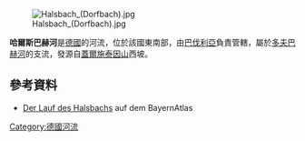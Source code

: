 {{Coord|47.6779|N|11.58041|E|display=title}}
[[Image:Halsbach_(Dorfbach).jpg|right]]

'''哈爾斯巴赫河'''是[[德國|德國]]的河流，位於該國東南部，由[[巴伐利亞|巴伐利亞]]負責管轄，屬於[[多夫巴赫河_(伊薩爾河支流)|多夫巴赫河]]的支流，發源自[[蓋爾施泰因山|蓋爾施泰因山]]西坡。

==參考資料==
* [http://geoportal.bayern.de/bayernatlas/?X=5282505.16&Y=4469329.11&zoom=11&lang=de&topic=ba&bgLayer=tk&catalogNodes=122 Der Lauf des Halsbachs]{{Wayback|url=http://geoportal.bayern.de/bayernatlas/?X=5282505.16&Y=4469329.11&zoom=11&lang=de&topic=ba&bgLayer=tk&catalogNodes=122 |date=20160701201619 }} auf dem BayernAtlas

{{Germany-geo-stub}}
[[Category:德國河流|Category:德國河流]]